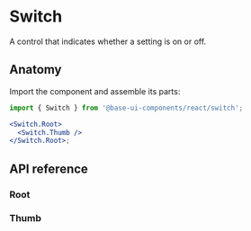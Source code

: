 # Switch

<Subtitle>A control that indicates whether a setting is on or off.</Subtitle>
<Meta
  name="description"
  content="A high-quality, unstyled React switch component that indicates whether a setting is on or off."
/>

<Demo path="./demos/hero" />

## Anatomy

Import the component and assemble its parts:

```jsx title="Anatomy"
import { Switch } from '@base-ui-components/react/switch';

<Switch.Root>
  <Switch.Thumb />
</Switch.Root>;
```

## API reference


### Root

<TypesSwitchRoot />

### Thumb

<TypesSwitchThumb />
